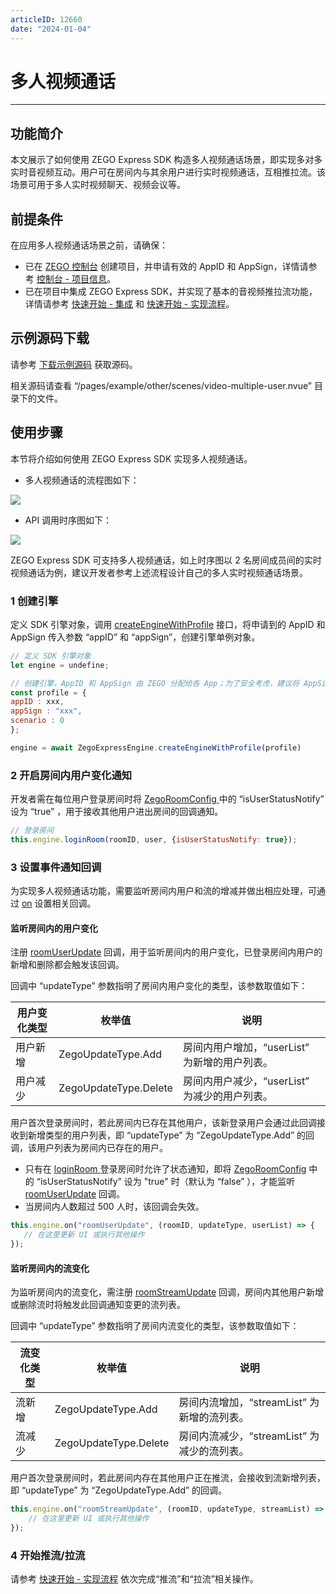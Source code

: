 ```yaml
---
articleID: 12660
date: "2024-01-04"
---
```

# 多人视频通话

- - -

## 功能简介

本文展示了如何使用 ZEGO Express SDK 构造多人视频通话场景，即实现多对多实时音视频互动。用户可在房间内与其余用户进行实时视频通话，互相推拉流。该场景可用于多人实时视频聊天、视频会议等。

## 前提条件

在应用多人视频通话场景之前，请确保：

- 已在 [ZEGO 控制台](https://console.zego.im) 创建项目，并申请有效的 AppID 和 AppSign，详情请参考 [控制台 - 项目信息](/console/project-info)。
- 已在项目中集成 ZEGO Express SDK，并实现了基本的音视频推拉流功能，详情请参考 [快速开始 - 集成](!Integration/SDK_Integration) 和 [快速开始 - 实现流程](!Integration/Solution_Implementation)。


## 示例源码下载

请参考 [下载示例源码](!DownloadDemo/DownloadDemo) 获取源码。

相关源码请查看 “/pages/example/other/scenes/video-multiple-user.nvue” 目录下的文件。

## 使用步骤

本节将介绍如何使用 ZEGO Express SDK 实现多人视频通话。

- 多人视频通话的流程图如下：

<Frame width="512" height="auto" caption=""><img src="https://doc-media.zego.im/sdk-doc/Pics/Android/ExpressSDK/Scenes/VideoForMultipleUsers/Video_for_Multiple_Users_process_android.png" /></Frame>

- API 调用时序图如下：

<Frame width="512" height="auto" caption=""><img src="https://doc-media.zego.im/sdk-doc/Pics/uniapp/VideoForMultipleUsers/Video_for_Multiple_Users_uniapp_new.png" /></Frame>

<Note title="说明">


ZEGO Express SDK 可支持多人视频通话，如上时序图以 2 名房间成员间的实时视频通话为例，建议开发者参考上述流程设计自己的多人实时视频通话场景。

</Note>




### 1 创建引擎

定义 SDK 引擎对象，调用 [createEngineWithProfile](https://doc-zh.zego.im/unique-api/express-video-sdk/zh/javascript_uni-app/classes/_zegoexpressengine_.zegoexpressengine.html#createenginewithprofile) 接口，将申请到的 AppID 和 AppSign 传入参数 “appID” 和 “appSign”，创建引擎单例对象。

```javascript
// 定义 SDK 引擎对象
let engine = undefine;

// 创建引擎，AppID 和 AppSign 由 ZEGO 分配给各 App；为了安全考虑，建议将 AppSign 存储在 App 的业务后台，需要使用时从后台获取；采用通用场景
const profile = {
appID : xxx,
appSign : "xxx",
scenario : 0
};

engine = await ZegoExpressEngine.createEngineWithProfile(profile)
```


### 2 开启房间内用户变化通知

开发者需在每位用户登录房间时将 [ZegoRoomConfig ](https://doc-zh.zego.im/unique-api/express-video-sdk/zh/javascript_uni-app/classes/_zegoexpressdefines_.zegoroomconfig.html) 中的 “isUserStatusNotify” 设为 “true” ，用于接收其他用户进出房间的回调通知。

```javascript
// 登录房间
this.engine.loginRoom(roomID, user, {isUserStatusNotify: true});
```

### 3 设置事件通知回调

为实现多人视频通话功能，需要监听房间内用户和流的增减并做出相应处理，可通过 [on](https://doc-zh.zego.im/unique-api/express-video-sdk/zh/javascript_uni-app/classes/_zegoexpressengine_.zegoexpressengine.html#on) 设置相关回调。

#### 监听房间内的用户变化

注册 [roomUserUpdate](https://doc-zh.zego.im/unique-api/express-video-sdk/zh/javascript_uni-app/interfaces/_zegoexpresseventhandler_.zegoeventlistener.html#roomuserupdate) 回调，用于监听房间内的用户变化，已登录房间内用户的新增和删除都会触发该回调。

回调中 “updateType” 参数指明了房间内用户变化的类型，该参数取值如下：

|用户变化类型|枚举值|说明|
|-|-|-|
|用户新增| ZegoUpdateType.Add|房间内用户增加，“userList” 为新增的用户列表。|
|用户减少|ZegoUpdateType.Delete|房间内用户减少，“userList” 为减少的用户列表。|

用户首次登录房间时，若此房间内已存在其他用户，该新登录用户会通过此回调接收到新增类型的用户列表，即 “updateType” 为 “ZegoUpdateType.Add” 的回调，该用户列表为房间内已存在的用户。

<Warning title="注意">


- 只有在 [loginRoom ](https://doc-zh.zego.im/unique-api/express-video-sdk/zh/javascript_uni-app/classes/_zegoexpressengine_.zegoexpressengine.html#loginroom) 登录房间时允许了状态通知，即将 [ZegoRoomConfig](https://doc-zh.zego.im/unique-api/express-video-sdk/zh/javascript_uni-app/classes/_zegoexpressdefines_.zegoroomconfig.html) 中的 “isUserStatusNotify” 设为 "true" 时（默认为 “false” ），才能监听 [roomUserUpdate](https://doc-zh.zego.im/unique-api/express-video-sdk/zh/javascript_uni-app/interfaces/_zegoexpresseventhandler_.zegoeventlistener.html#roomuserupdate) 回调。
- 当房间内人数超过 500 人时，该回调会失效。

</Warning>



```javascript
this.engine.on("roomUserUpdate", (roomID, updateType, userList) => {
   // 在这里更新 UI 或执行其他操作
});
```

#### 监听房间内的流变化

为监听房间内的流变化，需注册 [roomStreamUpdate](https://doc-zh.zego.im/unique-api/express-video-sdk/zh/javascript_uni-app/interfaces/_zegoexpresseventhandler_.zegoeventlistener.html#roomstreamupdate) 回调，房间内其他用户新增或删除流时将触发此回调通知变更的流列表。

回调中 “updateType” 参数指明了房间内流变化的类型，该参数取值如下：

|流变化类型|枚举值|说明|
|-|-|-|
|流新增| ZegoUpdateType.Add|房间内流增加，“streamList” 为新增的流列表。|
|流减少|ZegoUpdateType.Delete|房间内流减少，“streamList” 为减少的流列表。|

用户首次登录房间时，若此房间内存在其他用户正在推流，会接收到流新增列表，即 “updateType” 为 “ZegoUpdateType.Add” 的回调。

```javascript
this.engine.on("roomStreamUpdate", (roomID, updateType, streamList) => {
    // 在这里更新 UI 或执行其他操作
});
```

### 4 开始推流/拉流

请参考 [快速开始 - 实现流程](!Integration/Solution_Implementation#publishingStream) 依次完成“推流”和“拉流”相关操作。
